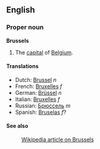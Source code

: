 ==English==
===Proper noun===
'''Brussels'''

#The [[capital]] of [[Belgium]].

====Translations====
*Dutch: [[Brussel]] ''n''
*French: [[Bruxelles]] ''f''
*German: [[Brüssel]] ''n''
*Italian: [[Bruxelles]] ''f''
*Russian: [[Брюссель]] ''m''
*Spanish: [[Bruselas]] ''f''?

====See also====
:[[en:Brussels|Wikipedia article on Brussels]]